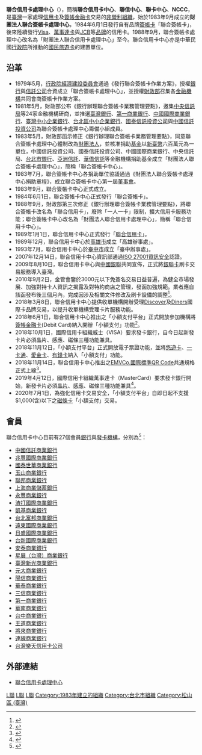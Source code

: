 {{Infobox Company 
| company_name = 財團法人聯合信用卡處理中心
| company_name_en = National Credit Card Center of R.O.C.
| company_logo = NCCC logo.gif
| company_type = 
|traded_as = 
| foundation = 1983年9月
| location = {{ROC}}
| industry = [[金融|金融業]]
| products = 
| revenue = 
| operating_income = 
| net_income =
| num_employees = 
| parent =
| subsid =
| homepage = [https://www.nccc.com.tw/ www.nccc.com.tw]
| footnotes =
}}

'''聯合信用卡處理中心'''（{{lang-en|National Credit Card Center of R.O.C.}}），簡稱'''聯合信用卡中心'''、'''聯信中心'''、'''聯卡中心'''、'''NCCC'''，是[[臺灣|臺灣]]一家處理[[信用卡|信用卡]]及[[簽帳金融卡|簽帳金融卡]]交易的[[非營利組織|非營利組織]]，始於1983年9月成立的'''財團法人聯合簽帳卡處理中心'''，1984年6月1日發行自有品牌[[簽帳卡|簽帳卡]]「聯合簽帳卡」，後來陸續發行[[Visa|Visa]]、[[萬事達卡|萬事達卡]]與[[JCB|JCB]]等[[品牌|品牌]]的信用卡。1988年9月，聯合簽帳卡處理中心改名為「財團法人聯合信用卡處理中心」至今。聯合信用卡中心亦是中華民國[[行政院|行政院]]所推動的[[國民旅遊卡|國民旅遊卡]]的建置單位。

==沿革==
*1979年5月，[[行政院經濟建設委員會|行政院經濟建設委員會]]通過《發行聯合簽帳卡作業方案》，授權[[銀行|銀行]]與[[信託公司|信託公司]]合資成立「聯合簽帳卡處理中心」，並授權[[中華民國財政部|財政部]]召集各[[金融機構|金融機構]]共同會商簽帳卡作業方案。
*1981年5月，財政部公布《銀行辦理聯合簽帳卡業務管理要點》，邀集[[中央信託局|中央信託局]]等24家金融機構研商，並推選[[臺灣銀行|臺灣銀行]]、[[第一商業銀行|第一商業銀行]]、[[中國國際商業銀行|中國國際商業銀行]]、[[臺灣中小企業銀行|臺灣中小企業銀行]]、[[台北區中小企業銀行|台北區中小企業銀行]]、[[國泰信託投資公司|國泰信託投資公司]]與[[中國信託投資公司|中國信託投資公司]]為聯合簽帳卡處理中心籌備小組成員。
*1983年5月，財政部函示修正《銀行辦理聯合簽帳卡業務管理要點》，同意聯合簽帳卡處理中心體制改為[[財團法人|財團法人]]，並核准捐助[[基金|基金]]以[[新臺幣|新臺幣]]六百萬元為一單位，中國信託投資公司、國泰信託投資公司、中國國際商業銀行、中央信託局、[[台北市銀行|台北市銀行]]、[[亞洲信託|亞洲信託]]、[[華僑信託|華僑信託]]等金融機構捐助基金成立「財團法人聯合簽帳卡處理中心」，簡稱「聯合簽帳卡中心」。
*1983年7月，聯合簽帳卡中心各捐助單位協議通過《財團法人聯合簽帳卡處理中心捐助章程》，成立聯合簽帳卡中心第一屆[[董事會|董事會]]。
*1983年9月，聯合簽帳卡中心正式成立。
*1984年6月1日，聯合簽帳卡中心正式發行「聯合簽帳卡」。
*1988年9月，財政部第三次修正《銀行辦理聯合簽帳卡業務管理要點》，將聯合簽帳卡改名為「聯合信用卡」，廢除「一人一卡」限制，擴大信用卡服務功能；聯合簽帳卡中心改名為「財團法人聯合信用卡處理中心」，簡稱「聯合信用卡中心」。
*1989年1月1日，聯合信用卡中心正式發行「[[聯合信用卡|聯合信用卡]]」。
*1989年12月，聯合信用卡中心於[[高雄市|高雄市]]成立「高雄辦事處」。
*1993年7月，聯合信用卡中心於[[臺中市|臺中市]]成立「臺中辦事處」。
*2007年12月14日，聯合信用卡中心資訊部通過[[ISO_27001|ISO 27001]][[資訊安全|資訊安全]]認證。
*2009年8月10日，聯合信用卡中心與[[中國銀聯|中國銀聯]]共同宣佈，正式將[[銀聯卡|銀聯卡]]刷卡交易服務導入臺灣。
*2010年9月2日，金管會鑒於3000元以下免簽名交易日益普遍，為健全市場發展、加強對持卡人資訊之揭露及對特約商店之管理，發函加強規範。業者應自該函發布後三個月內，完成因涉及相關文件修改及刷卡設備的調整<ref>{{Cite web|url=https://www.banking.gov.tw/ch/home.jsp?id=298&parentpath=0&mcustomize=newsarea_view.jsp&dataserno=40676&dtable=null|title=金管會強化信用卡免簽名交易之規範|date=2010-09-02|website=中華民國金管會 新聞稿}}</ref>。
*2018年3月8日，聯合信用卡中心提供收單機構開辦受理[[發現卡|Discover]]及[[大來國際|Diners]]國際卡品牌交易，以提升收單機構受理卡片服務功能。
*2018年6月1日，聯合信用卡中心推出之「小額支付平台」正式開放參加機構將[[簽帳金融卡|簽帳金融卡]](Debit Card)納入開辦「小額支付」功能<ref>{{Cite web|url=https://www.nccc.com.tw/wps/wcm/connect/zh/home/BusinessOperations/CardBusiness/MicroPayment|title=卡片功能相關業務 小額支付平台|date=2018-06-01|website=聯合信用卡處理中心}}</ref>。
*2018年10月1日，國際信用卡組織威士（VISA）要求發卡銀行，自今日起新發卡片必須晶片、感應、磁條三種功能兼具。
*2018年11月12日，「小額支付平台」正式開放電子票證功能，並將[[悠遊卡|悠遊卡]]、[[iPASS一卡通|一卡通]]、[[愛金卡|愛金卡]]、[[有錢卡|有錢卡]]納入「小額支付」功能。
*2018年11月14日，聯合信用卡中心推出之[[EMV|EMVCo.國際標準QR Code]]共通規格正式上線<ref>{{Cite web|url=https://www.nccc.com.tw/wps/wcm/connect/zh/home/AboutNCCC/News/CNT_01_005_20181112133411|title=聯卡中心推出之EMVCo.國際標準QR Code共通規格正式上線|date=2018-11-14|website=聯合信用卡處理中心 公告}}</ref>。
*2019年4月12日，國際信用卡組織萬事達卡（MasterCard）要求發卡銀行開始，新發卡片必須[[IC卡|晶片]]、[[感應卡|感應]]、磁條三種功能兼具<ref>{{Cite web|url=https://www.inside.com.tw/article/13966-good-bye-magnetic-strip-credit-cards|title=純磁條信用卡 Bye！VISA、Master 皆要求不再發卡|date=2018-08-28|website=INSIDE}}</ref>。
*2020年7月1日，為強化信用卡交易安全，「小額支付平台」自即日起不支援$1,000(含)以下之[[磁條|磁條卡]]「小額支付」交易。

==會員==
聯合信用卡中心目前有27個會員[[銀行|銀行]]與[[發卡機構|發卡機構]]，分別為<ref>{{Cite web|url=https://www.nccc.com.tw/wps/wcm/connect/zh/home/MemberAgency/MemberIntroduction#23|title=信用卡發行會員機構|date=2022-03-01|website=聯合信用卡處理中心}}</ref>：
*[[中國信託商業銀行|中國信託商業銀行]]
*[[兆豐國際商業銀行|兆豐國際商業銀行]]
*[[國泰世華商業銀行|國泰世華商業銀行]]
*[[玉山商業銀行|玉山商業銀行]]
*[[聯邦商業銀行|聯邦商業銀行]]
*[[上海商業儲蓄銀行|上海商業儲蓄銀行]]
*[[永豐商業銀行|永豐商業銀行]]
*[[渣打國際商業銀行|渣打國際商業銀行]]
*[[凱基商業銀行|凱基商業銀行]]
*[[台北富邦商業銀行|台北富邦商業銀行]]
*[[遠東國際商業銀行|遠東國際商業銀行]]
*[[日盛國際商業銀行|日盛國際商業銀行]]
*[[台新國際商業銀行|台新國際商業銀行]]
*[[安泰商業銀行|安泰商業銀行]]
*[[星展（台灣）商業銀行|星展（台灣）商業銀行]]
*[[臺灣新光商業銀行|臺灣新光商業銀行]]
*[[元大商業銀行|元大商業銀行]]
*[[陽信商業銀行|陽信商業銀行]]
*[[華泰商業銀行|華泰商業銀行]]
*[[三信商業銀行|三信商業銀行]]
*[[第一商業銀行|第一商業銀行]]
*[[華南商業銀行|華南商業銀行]]
*[[台中商業銀行|台中商業銀行]]
*[[王道商業銀行|王道商業銀行]]
*[[將來商業銀行|將來商業銀行]]
*[[連線商業銀行|連線商業銀行]]
*[https://card.rakuten.com.tw/index-sp.xhtml 台灣樂天信用卡公司]

==外部連結==
*[https://www.nccc.com.tw/ 聯合信用卡處理中心] {{Wayback|url=https://www.nccc.com.tw/ |date=20181216055104 }}
{{信用卡}}

[[Category:臺灣信用卡|L聯]]
[[Category:臺灣金融機構|L聯]]
[[Category:1983年台灣建立|L聯]]
[[Category:1983年建立的組織|Category:1983年建立的組織]]
[[Category:台北市組織|Category:台北市組織]]
[[Category:松山區_(臺灣)|Category:松山區 (臺灣)]]